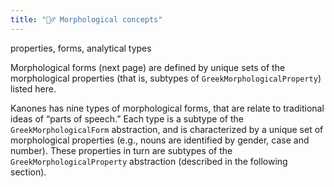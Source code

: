```yaml
---
title: "🤷‍♂️ Morphological concepts"
---
```



properties, forms, analytical types



Morphological forms (next page) are defined by unique sets of the morphological properties (that is, subtypes of `GreekMorphologicalProperty`) listed here.

Kanones has nine types of morphological forms, that are relate to traditional ideas of "parts of speech."  Each type is a subtype of the `GreekMorphologicalForm` abstraction, and is characterized by a unique set of morphological properties (e.g., nouns are identified by gender, case and number). These properties in turn are subtypes of the `GreekMorphologicalProperty` abstraction (described in the following section).